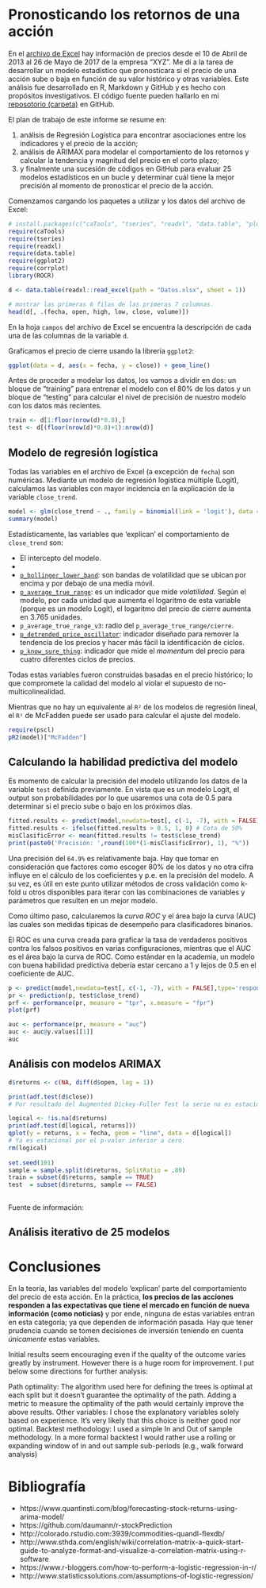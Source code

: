 # Pronosticando los retornos de una acción

En el [archivo de Excel](https://cecabrera.github.io/files/Datos.xlsx) hay información de precios desde el 10 de Abril de 2013 al 26 de Mayo de 2017 de la empresa "XYZ". Me dí a la tarea de desarrollar un modelo estadístico que pronosticara si el precio de una acción sube o baja en función de su valor histórico y otras variables. Este análisis fue desarrollado en R, Markdown y GitHub y es hecho con propósitos investigativos. El código fuente pueden hallarlo en mi [reposotorio (carpeta)](https://github.com/cecabrera/stock) en GitHub.

El plan de trabajo de este informe se resume en:

1. análisis de Regresión Logística para encontrar asociaciones entre los indicadores y el precio de la acción;
2. análisis de ARIMAX para modelar el comportamiento de los retornos y calcular la tendencia y magnitud del precio en el corto plazo; 
3. y finalmente una sucesión de códigos en GitHub para evaluar 25 modelos estadísticos en un bucle y determinar cuál tiene la mejor precisión al momento de pronosticar el precio de la acción. 

Comenzamos cargando los paquetes a utilizar y los datos del archivo de Excel:

```r
# install.packages(c("caTools", "tseries", "readxl", "data.table", "plotly"))
require(caTools)
require(tseries)
require(readxl)
require(data.table)
require(ggplot2)
require(corrplot)
library(ROCR)

d <- data.table(readxl::read_excel(path = "Datos.xlsx", sheet = 1))

# mostrar las primeras 6 filas de las primeras 7 columnas.
head(d[, .(fecha, open, high, low, close, volume)])
```

En la hoja `campos` del archivo de Excel se encuentra la descripción de cada una de las columnas de la variable `d`.

Graficamos el precio de cierre usando la librería `ggplot2`:
```r

ggplot(data = d, aes(x = fecha, y = close)) + geom_line()

```

Antes de proceder a modelar los datos, los vamos a dividir en dos: un bloque de "training" para entrenar el modelo con el 80% de los datos y un bloque de "testing" para calcular el nivel de precisión de nuestro modelo con los datos más recientes. 

```r
train <- d[1:floor(nrow(d)*0.8),]
test <- d[(floor(nrow(d)*0.8)+1):nrow(d)]
```

## Modelo de regresión logística

Todas las variables en el archivo de Excel (a excepción de `fecha`) son numéricas. Mediante un modelo de regresión logística múltiple (Logit), calculamos las variables con mayor incidencia en la explicación de la variable `close_trend`.

```r
model <- glm(close_trend ~ ., family = binomial(link = 'logit'), data = train[, -1, with = FALSE])
summary(model)
```

Estadísticamente, las variables que 'explican' el comportamiento de `close_trend` son:

- El intercepto del modelo.
- [`high`]: representa el punto más alto que alcanzó la acción en determinado día.
- [`p_bollinger_lower_band`](https://es.wikipedia.org/wiki/Bandas_de_Bollinger): son bandas de volatilidad que se ubican por encima y por debajo de una media móvil. 
- [`p_average_true_range`](http://stockcharts.com/school/doku.php?id=chart_school:technical_indicators:average_true_range_atr): es un indicador que mide _volatilidad_. Según el modelo, por cada unidad que aumenta el logaritmo de esta variable (porque es un modelo Logit), el logaritmo del precio de cierre aumenta en 3.765 unidades.
- `p_average_true_range_v3`: radio del `p_average_true_range/cierre`.
- [`p_detrended_price_oscillator`](http://stockcharts.com/school/doku.php?id=chart_school:technical_indicators:detrended_price_osci): indicador diseñado para remover la tendencia de los precios y hacer más fácil la identificación de ciclos.
- [`p_know_sure_thing`](http://stockcharts.com/school/doku.php?id=chart_school:technical_indicators:know_sure_thing_kst): indicador que mide el _momentum_ del precio para cuatro diferentes ciclos de precios.

Todas estas variables fueron construidas basadas en el precio histórico; lo que compromete la calidad del modelo al violar el supuesto de no-multicolinealidad.

Mientras que no hay un equivalente al `R²` de los modelos de regresión lineal, el `R²` de McFadden puede ser usado para calcular el ajuste del modelo. 

```r
require(pscl)
pR2(model)["McFadden"]
```

## Calculando la habilidad predictiva del modelo

Es momento de calcular la precisión del modelo utilizando los datos de la variable `test` definida previamente. En vista que es un modelo Logit, el output son probabilidades por lo que usaremos una cota de 0.5 para determinar si el precio sube o bajo en los próximos días.

```r
fitted.results <- predict(model,newdata=test[, c(-1, -7), with = FALSE],type='response')
fitted.results <- ifelse(fitted.results > 0.5, 1, 0) # Cota de 50%
misClasificError <- mean(fitted.results != test$close_trend)
print(paste0('Precisión: ',round(100*(1-misClasificError), 1), "%"))
```

Una precisión del `64.9%` es relativamente baja. Hay que tomar en consideración que factores como escoger 80% de los datos y no otra cifra influye en el cálculo de los coeficientes y p.e. en la precisión del modelo. A su vez, es útil en este punto utilizar métodos de cross validación como k-fold u otros disponibles para iterar con las combinaciones de variables y parámetros que resulten en un mejor modelo.

Como último paso, calcularemos la _curva ROC_ y el área bajo la curva (AUC) las cuales son medidas típicas de desempeño para clasificadores binarios. 

El ROC es una curva creada para graficar la tasa de verdaderos positivos contra los falsos positivos en varias configuraciones, mientras que el AUC es el área bajo la curva de ROC. Como estándar en la academia, un modelo con buena habilidad predictiva debería estar cercano a 1 y lejos de 0.5 en el coeficiente de AUC.

```r
p <- predict(model,newdata=test[, c(-1, -7), with = FALSE],type='response')
pr <- prediction(p, test$close_trend)
prf <- performance(pr, measure = "tpr", x.measure = "fpr")
plot(prf)

auc <- performance(pr, measure = "auc")
auc <- auc@y.values[[1]]
auc
```

## Análisis con modelos ARIMAX

```r
d$returns <- c(NA, diff(d$open, lag = 1))

print(adf.test(d$close))
# Por resultado del Augmented Dickey-Fuller Test la serie no es estacional. A stationary time series means a time series without trend, one having a constant mean and variance over time, which makes it easy for predicting values. Tomado de: https://www.r-bloggers.com/forecasting-stock-returns-using-arima-model/

logical <- !is.na(d$returns)
print(adf.test(d[logical, returns]))
qplot(y = returns, x = fecha, geom = "line", data = d[logical])
# Ya es estacional por el p-valor inferior a cero.
rm(logical)
 
set.seed(101) 
sample = sample.split(d$returns, SplitRatio = .80)
train = subset(d$returns, sample == TRUE)
test  = subset(d$returns, sample == FALSE)
 
```

Fuente de información: 

## Análisis iterativo de 25 modelos

# Conclusiones

En la teoría, las variables del modelo 'explican' parte del comportamiento del precio de esta acción. En la práctica, __los precios de las acciones responden a las expectativas que tiene el mercado en función de nueva información (como noticias)__ y por ende, ninguna de estas variables entran en esta categoría; ya que dependen de información pasada. Hay que tener prudencia cuando se tomen decisiones de inversión teniendo en cuenta _únicamente_ estas variables. 

Initial results seem encouraging even if the quality of the outcome varies greatly by instrument. However there is a huge room for improvement. I put below some directions for further analysis:

Path optimality: The algorithm used here for defining the trees is optimal at each split but it doesn’t guarantee the optimality of the path. Adding a metric to measure the optimality of the path would certainly improve the above results.
Other variables: I chose the explanatory variables solely based on experience. It’s very likely that this choice is neither good nor optimal.
Backtest methodology: I used a simple In and Out of sample methodology. In a more formal backtest I would rather use a rolling or expanding window of in and out sample sub-periods (e.g., walk forward analysis)

# Bibliografía

- https://www.quantinsti.com/blog/forecasting-stock-returns-using-arima-model/
- https://github.com/daumann/r-stockPrediction
- http://colorado.rstudio.com:3939/commodities-quandl-flexdb/
- http://www.sthda.com/english/wiki/correlation-matrix-a-quick-start-guide-to-analyze-format-and-visualize-a-correlation-matrix-using-r-software
- https://www.r-bloggers.com/how-to-perform-a-logistic-regression-in-r/
- http://www.statisticssolutions.com/assumptions-of-logistic-regression/